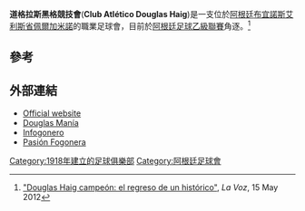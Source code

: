 {{Infobox football club
| clubname = 道格拉斯黑格競技會
| image = [[File:Escudo_del_Club_Douglas_Haig_Pergamino.svg|120px]]
| fullname = Club Atlético Douglas Haig
| nickname = ''Fogoneros''<br />''Carasucias''<br />''Rojinegros''<br />''El Milan de Pergamino''
| founded = {{Start date and years ago|df=yes|1918|11|11}}
| ground = [[阿根廷|阿根廷]][[布宜諾斯艾利斯省|布宜諾斯艾利斯省]][[佩爾加米諾|佩爾加米諾]][[Estadio_Miguel_Morales|Miguel Morales]]
| capacity = 16,000
| chairman = Javier Martínez
| manager = [[Andrés_Guglielminpietro|Andrés Guglielminpietro]]
| league =  [[阿根廷足球乙級聯賽|阿根廷足球乙級聯賽]]
| season   = 2015
| position = 8°
| website = https://web.archive.org/web/20130530131857/http://www.douglashaig.com/v2/
| pattern_la1=_motoclub1415t|pattern_b1=_nice0708h|pattern_ra1=_motoclub1415t|pattern_sh1=|pattern_so1=_redtop
| leftarm1=FF0000|body1=FF0000|rightarm1=FF0000|shorts1=000000|socks1=000000
| pattern_la2=_thinredborder|pattern_b2=_douglas2016a|pattern_ra2=_thinredborder|pattern_sh2=|pattern_so2=_socks
| leftarm2=FFFFFF|body2=FFFFFF|rightarm2=FFFFFF|shorts2=FFFFFF|socks2=FFFFFF|
| pattern_la3=_douglas2016t|pattern_b3=_douglas2016t|pattern_ra3=_douglas2016t|pattern_sh3=|pattern_so3=_redtop
| leftarm3=FFFFFF|body3=FFFFFF|rightarm3=FFFFFF|shorts3=FF0000|socks3=FF0000
}}

'''道格拉斯黑格競技會'''('''Club Atlético Douglas Haig''')是一支位於[[阿根廷|阿根廷]][[布宜諾斯艾利斯省|布宜諾斯艾利斯省]][[佩爾加米諾|佩爾加米諾]]的職業足球會，目前於[[阿根廷足球乙級聯賽|阿根廷足球乙級聯賽]]角逐。<ref>[http://mundod.lavoz.com.ar/futbol/douglas-haig-campeon-regreso-historico "Douglas Haig campeón: el regreso de un histórico"], ''La Voz'', 15 May 2012</ref>

==參考==
{{Reflist}}

==外部連結==
{{Commonscat|Club Atlético Douglas Haig|道格拉斯黑格競技會}}
*[https://web.archive.org/web/20130530131857/http://www.douglashaig.com/v2/ Official website]
*[http://www.douglasmania.com.ar Douglas Manía]
*[http://www.infogonero.es.tl Infogonero]
*[http://www.pasionfogonera.es.tl Pasión Fogonera]

[[Category:1918年建立的足球俱樂部|Category:1918年建立的足球俱樂部]]
[[Category:阿根廷足球會|Category:阿根廷足球會]]
{{sport-stub}}